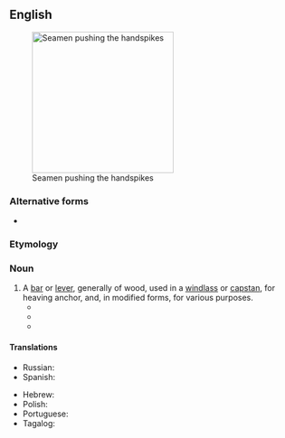 ==English==
[[File:Capstan.jpg|250px|thumbnail|right|Seamen pushing the handspikes]]

===Alternative forms===
* {{alter|en|hand-spike}}

===Etymology===
{{compound|en|hand|spike}}

===Noun===
{{en-noun}}

# A [[bar]] or [[lever]], generally of wood, used in a [[windlass]] or [[capstan]], for heaving anchor, and, in modified forms, for various purposes.
#* {{quote-book|en|year=1842|author={{w|Letitia Elizabeth Landon}}|title=Lady Anne Granard|volume=1|page=292|text=I would not take a rood of land from Frederic to be appointed to a man-of-war to-morrow morning, for I looked on it as his (God grant it may be long ere he touch it!) ever since I was the height of a '''handspike'''.}}
#* {{RQ:Melville Moby-Dick|chapter=[[s:Moby-Dick (1851) US edition/Chapter 22|chapter 22]]|text=“Man the capstan! Blood and thunder!—jump!”—was the next command, and the crew sprang for the '''handspikes'''.}}
#* {{RQ:Stevenson Treasure Island|text=Then he rapped on the door with a bit of stick like a '''handspike''' that he carried...}}

====Translations====
{{trans-top|a bar or lever used in a windlass}}
* Russian: {{t|ru|ганшпу́г|m}}
* Spanish: {{t|es|espeque|m}}
{{trans-mid}}
* Hebrew: {{t+|he|יָדִית הַכַּנָּן|f|tr=yadit hakanan}}
* Polish: {{t|pl|handszpak|m}}
* Portuguese: {{t+|pt|espeque|m}}
* Tagalog: {{t|tl|landok}}
{{trans-bottom}}